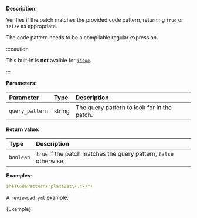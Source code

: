 
**Description**:

Verifies if the patch matches the provided code pattern, returning `true` or `false` as appropriate.

The code pattern needs to be a compilable regular expression.

:::caution

This buit-in is **not** avaible for [`issue`](/guides/syntax#workflow).

:::

**Parameters**:

| Parameter       | Type   | Description                                 |
| :-------------- | :----- | :------------------------------------------ |
| `query_pattern` | string | The query pattern to look for in the patch. |

**Return value**:

| Type      | Description                                                       |
| :-------- | :---------------------------------------------------------------- |
| `boolean` | `true` if the patch matches the query pattern, `false` otherwise. |

**Examples**:

```yml
$hasCodePattern("placeBet\(.*\)")
```

A `reviewpad.yml` example:

<CodeBlock language="yml">{Example}</CodeBlock>
